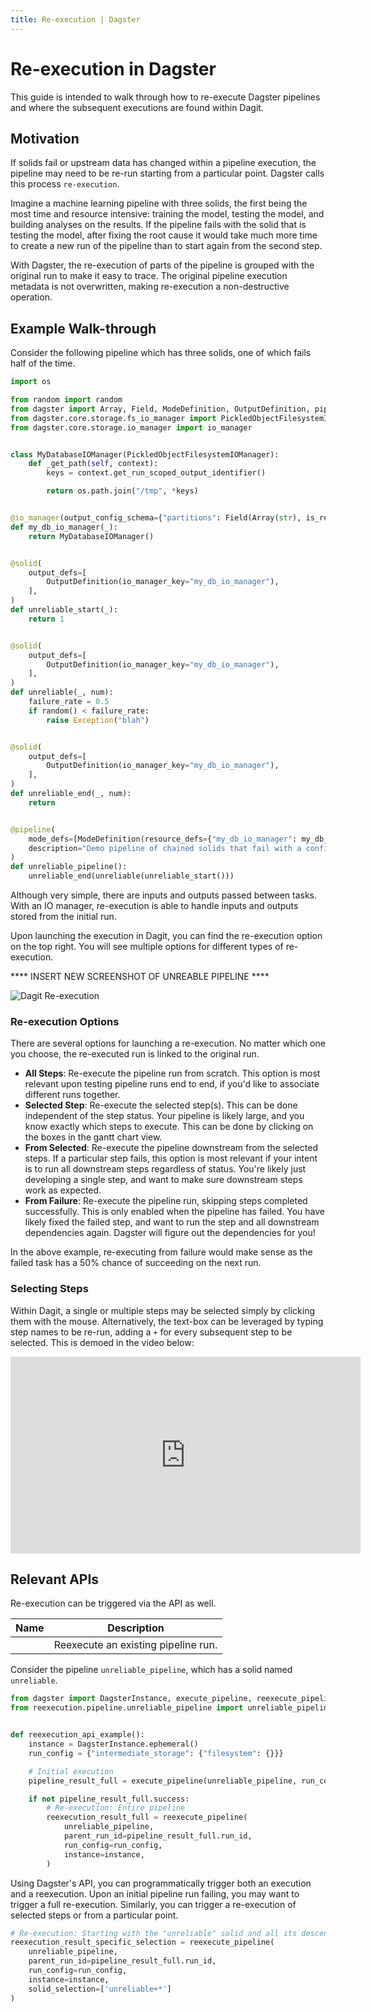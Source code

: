 ```yaml
---
title: Re-execution | Dagster
---
```


# Re-execution in Dagster

This guide is intended to walk through how to re-execute Dagster pipelines and where the subsequent executions are found within Dagit.

## Motivation

If solids fail or upstream data has changed within a pipeline execution, the pipeline may need to be re-run starting from a particular point. Dagster calls this process `re-execution`.

Imagine a machine learning pipeline with three solids, the first being the most time and resource intensive: training the model, testing the model, and building analyses on the results. If the pipeline fails with the solid that is testing the model, after fixing the root cause it would take much more time to create a new run of the pipeline than to start again from the second step.

With Dagster, the re-execution of parts of the pipeline is grouped with the original run to make it easy to trace. The original pipeline execution metadata is not overwritten, making re-execution a non-destructive operation.

## Example Walk-through

Consider the following pipeline which has three solids, one of which fails half of the time.

```python file=../../reexecution/pipeline/unreliable_pipeline.py
import os

from random import random
from dagster import Array, Field, ModeDefinition, OutputDefinition, pipeline, solid
from dagster.core.storage.fs_io_manager import PickledObjectFilesystemIOManager
from dagster.core.storage.io_manager import io_manager


class MyDatabaseIOManager(PickledObjectFilesystemIOManager):
    def _get_path(self, context):
        keys = context.get_run_scoped_output_identifier()

        return os.path.join("/tmp", *keys)


@io_manager(output_config_schema={"partitions": Field(Array(str), is_required=False)})
def my_db_io_manager(_):
    return MyDatabaseIOManager()


@solid(
    output_defs=[
        OutputDefinition(io_manager_key="my_db_io_manager"),
    ],
)
def unreliable_start(_):
    return 1


@solid(
    output_defs=[
        OutputDefinition(io_manager_key="my_db_io_manager"),
    ],
)
def unreliable(_, num):
    failure_rate = 0.5
    if random() < failure_rate:
        raise Exception("blah")


@solid(
    output_defs=[
        OutputDefinition(io_manager_key="my_db_io_manager"),
    ],
)
def unreliable_end(_, num):
    return


@pipeline(
    mode_defs=[ModeDefinition(resource_defs={"my_db_io_manager": my_db_io_manager})],
    description="Demo pipeline of chained solids that fail with a configurable probability."
)
def unreliable_pipeline():
    unreliable_end(unreliable(unreliable_start()))
```

Although very simple, there are inputs and outputs passed between tasks. With an IO manager, re-execution is able to handle inputs and outputs stored from the initial run.

Upon launching the execution in Dagit, you can find the re-execution option on the top right. You will see multiple options for different types of re-execution.

\*\*\*\* INSERT NEW SCREENSHOT OF UNREABLE PIPELINE \*\*\*\*

<Image
alt="Dagit Re-execution"
src="/images/concepts/dagit/re-execution.png"
width={3808}
height={2414}
/>

### Re-execution Options

There are several options for launching a re-execution. No matter which one you choose, the re-executed run is linked to the original run.

- **All Steps**: Re-execute the pipeline run from scratch. This option is most relevant upon testing pipeline runs end to end, if you'd like to associate different runs together.
- **Selected Step**: Re-execute the selected step(s). This can be done independent of the step status. Your pipeline is likely large, and you know exactly which steps to execute. This can be done by clicking on the boxes in the gantt chart view.
- **From Selected**: Re-execute the pipeline downstream from the selected steps. If a particular step fails, this option is most relevant if your intent is to run all downstream steps regardless of status. You're likely just developing a single step, and want to make sure downstream steps work as expected.
- **From Failure**: Re-execute the pipeline run, skipping steps completed successfully. This is only enabled when the pipeline has failed. You have likely fixed the failed step, and want to run the step and all downstream dependencies again. Dagster will figure out the dependencies for you!

In the above example, re-executing from failure would make sense as the failed task has a 50% chance of succeeding on the next run.

### Selecting Steps

Within Dagit, a single or multiple steps may be selected simply by clicking them with the mouse. Alternatively, the text-box can be leveraged by typing step names to be re-run, adding a `+` for every subsequent step to be selected. This is demoed in the video below:

<iframe
  width="560"
  height="315"
  src="https://www.youtube.com/embed/LWc8MxSN22c"
  frameBorder="0"
  allow="accelerometer; autoplay; encrypted-media; gyroscope; picture-in-picture"
  allowfullscreen
></iframe>

## Relevant APIs

Re-execution can be triggered via the API as well.

| Name                                                                                       | Description                         |
| ------------------------------------------------------------------------------------------ | ----------------------------------- |
| <PyObject module="dagster" object="reexecute_pipeline" displayText="reexecute_pipeline" /> | Reexecute an existing pipeline run. |

Consider the pipeline `unreliable_pipeline`, which has a solid named `unreliable`.

```python file=../../reexecution/reexecution_api.py
from dagster import DagsterInstance, execute_pipeline, reexecute_pipeline
from reexecution.pipeline.unreliable_pipeline import unreliable_pipeline


def reexecution_api_example():
    instance = DagsterInstance.ephemeral()
    run_config = {"intermediate_storage": {"filesystem": {}}}

    # Initial execution
    pipeline_result_full = execute_pipeline(unreliable_pipeline, run_config=run_config, instance=instance)

    if not pipeline_result_full.success:
        # Re-execution: Entire pipeline
        reexecution_result_full = reexecute_pipeline(
            unreliable_pipeline,
            parent_run_id=pipeline_result_full.run_id,
            run_config=run_config,
            instance=instance,
        )
```

Using Dagster's API, you can programmatically trigger both an execution and a reexecution. Upon an initial pipeline run failing, you may want to trigger a full re-execution. Similarly, you can trigger a re-execution of selected steps or from a particular point.

```python file=../../reexecution/reexecution_api_steps.py
# Re-execution: Starting with the "unreliable" solid and all its descendents
reexecution_result_specific_selection = reexecute_pipeline(
    unreliable_pipeline,
    parent_run_id=pipeline_result_full.run_id,
    run_config=run_config,
    instance=instance,
    solid_selection=['unreliable+*']
)
```
